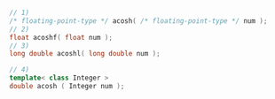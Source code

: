 ```cpp
// 1)
/* floating-point-type */ acosh( /* floating-point-type */ num );
// 2)
float acoshf( float num );
// 3)
long double acoshl( long double num );
```
```cpp title="Additional Overloads"
// 4)
template< class Integer >
double acosh ( Integer num );
```